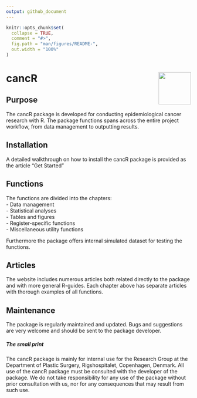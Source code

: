 ```yaml
---
output: github_document
---
```


<!-- README.md is generated from README.Rmd. Please edit that file -->

```r
knitr::opts_chunk$set(
  collapse = TRUE,
  comment = "#>",
  fig.path = "man/figures/README-",
  out.width = "100%"
)
```

# cancR <img src="man/figures/logo.png" align="right" height="88" alt="" />

<!-- badges: start -->
<!-- badges: end -->

## Purpose

The cancR package is developed for conducting epidemiological cancer research with R. The package functions spans across the entire project workflow, from data management to outputting results.

## Installation

A detailed walkthrough on how to install the cancR package is provided as the article "Get Started"

## Functions

The functions are divided into the chapters:  
- Data management \
- Statistical analyses \
- Tables and figures \
- Register-specific functions \
- Miscellaneous utility functions \

Furthermore the package offers internal simulated dataset for testing the functions.

## Articles

The website includes numerous articles both related directly to the package and with more general R-guides.
Each chapter above has separate articles with thorough examples of all functions. 

## Maintenance

The package is regularly maintained and updated. Bugs and suggestions are very welcome and should be sent to the package developer. \


##### The small print

The cancR package is mainly for internal use for the Research Group at the Department of Plastic Surgery, Rigshospitalet, Copenhagen, Denmark. All use of the cancR package must be consulted with the developer of the package. We do not take responsibility for any use of the package without prior consultation with us, nor for any consequences that may result from such use.
